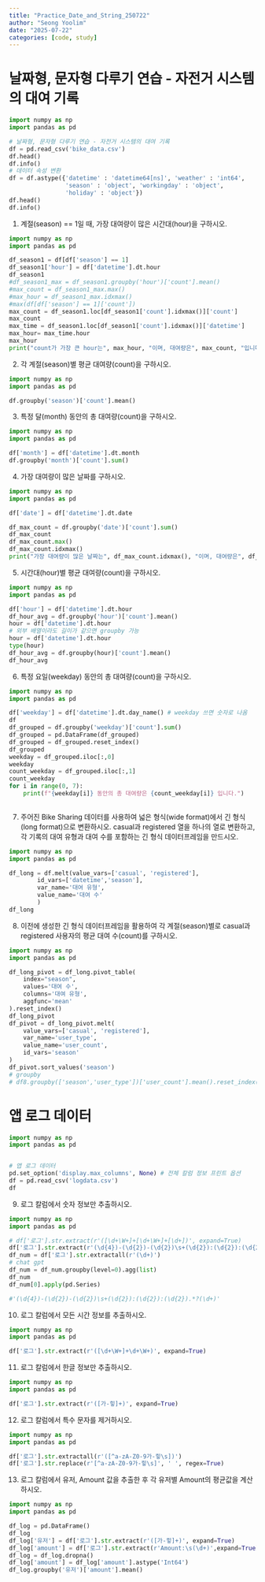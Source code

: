```yaml
---
title: "Practice_Date_and_String_250722"
author: "Seong Yoolim"
date: "2025-07-22"
categories: [code, study]
---
```


# 날짜형, 문자형 다루기 연습 - 자전거 시스템의 대여 기록

```python
import numpy as np
import pandas as pd

# 날짜형, 문자형 다루기 연습 - 자전거 시스템의 대여 기록
df = pd.read_csv('bike_data.csv')
df.head()
df.info()
# 데이터 속성 변환
df = df.astype({'datetime' : 'datetime64[ns]', 'weather' : 'int64', 
                'season' : 'object', 'workingday' : 'object', 
                'holiday' : 'object'})
df.head()
df.info()

```

1.  계절(season) == 1일 때, 가장 대여량이 많은 시간대(hour)을 구하시오.

```python
import numpy as np
import pandas as pd

df_season1 = df[df['season'] == 1]
df_season1['hour'] = df['datetime'].dt.hour
df_season1
#df_season1_max = df_season1.groupby('hour')['count'].mean()
#max_count = df_season1_max.max()
#max_hour = df_season1_max.idxmax()
#max(df[df['season'] == 1]['count'])
max_count = df_season1.loc[df_season1['count'].idxmax()]['count']
max_count
max_time = df_season1.loc[df_season1['count'].idxmax()]['datetime']
max_hour= max_time.hour
max_hour
print("count가 가장 큰 hour는", max_hour, "이며, 대여량은", max_count, "입니다.")

```

2.  각 계절(season)별 평균 대여량(count)을 구하시오.

```python
import numpy as np
import pandas as pd

df.groupby('season')['count'].mean()

```

3.  특정 달(month) 동안의 총 대여량(count)을 구하시오.

```python
import numpy as np
import pandas as pd

df['month'] = df['datetime'].dt.month
df.groupby('month')['count'].sum()

```

4.  가장 대여량이 많은 날짜를 구하시오.

```python
import numpy as np
import pandas as pd

df['date'] = df['datetime'].dt.date

df_max_count = df.groupby('date')['count'].sum()
df_max_count
df_max_count.max()
df_max_count.idxmax()
print("가장 대여량이 많은 날짜는", df_max_count.idxmax(), "이며, 대여량은", df_max_count.max(), "입니다.")

```

5.  시간대(hour)별 평균 대여량(count)을 구하시오.

```python
import numpy as np
import pandas as pd

df['hour'] = df['datetime'].dt.hour
df_hour_avg = df.groupby('hour')['count'].mean()
hour = df['datetime'].dt.hour
# 외부 배열이라도 길이가 같으면 groupby 가능
hour = df['datetime'].dt.hour
type(hour)
df_hour_avg = df.groupby(hour)['count'].mean()
df_hour_avg

```

6.  특정 요일(weekday) 동안의 총 대여량(count)을 구하시오.

```python
import numpy as np
import pandas as pd

df['weekday'] = df['datetime'].dt.day_name() # weekday 쓰면 숫자로 나옴
df
df_grouped = df.groupby('weekday')['count'].sum()
df_grouped = pd.DataFrame(df_grouped)
df_grouped = df_grouped.reset_index()
df_grouped
weekday = df_grouped.iloc[:,0]
weekday
count_weekday = df_grouped.iloc[:,1]
count_weekday
for i in range(0, 7):
    print(f"{weekday[i]} 동안의 총 대여량은 {count_weekday[i]} 입니다.")
    
```

7.   주어진 Bike Sharing 데이터를 사용하여 넓은 형식(wide format)에서 긴 형식(long format)으로 변환하시오. casual과 registered 열을 하나의 열로 변환하고, 각 기록의 대여 유형과 대여 수를 포함하는 긴 형식 데이터프레임을 만드시오.

```python
import numpy as np
import pandas as pd

df_long = df.melt(value_vars=['casual', 'registered'],
        id_vars=['datetime','season'],
        var_name='대여 유형',
        value_name='대여 수'
        )
df_long

```

8.  이전에 생성한 긴 형식 데이터프레임을 활용하여 각 계절(season)별로 casual과 registered 사용자의 평균 대여 수(count)를 구하시오.

```python
import numpy as np
import pandas as pd

df_long_pivot = df_long.pivot_table(
    index="season",
    values='대여 수',
    columns='대여 유형',
    aggfunc='mean'
).reset_index()
df_long_pivot
df_pivot = df_long_pivot.melt(
    value_vars=['casual', 'registered'],
    var_name='user_type',
    value_name='user_count',
    id_vars='season'
)
df_pivot.sort_values('season')
# groupby
# df8.groupby(['season','user_type'])['user_count'].mean().reset_index()

```

# 앱 로그 데이터

```python
import numpy as np
import pandas as pd


# 앱 로그 데이터
pd.set_option('display.max_columns', None) # 전체 칼럼 정보 프린트 옵션
df = pd.read_csv('logdata.csv')
df

```

9.  로그 칼럼에서 숫자 정보만 추출하시오.

```python
import numpy as np
import pandas as pd

# df['로그'].str.extract(r'([\d+\W+]+[\d+\W+]+[\d+])', expand=True)
df['로그'].str.extract(r'(\d{4})-(\d{2})-(\d{2})\s+(\d{2}):(\d{2}):(\d{2}).*?(\d+)', expand=True)
df_num = df['로그'].str.extractall(r'(\d+)')
# chat gpt
df_num = df_num.groupby(level=0).agg(list)
df_num
df_num[0].apply(pd.Series)

#'(\d{4})-(\d{2})-(\d{2})\s+(\d{2}):(\d{2}):(\d{2}).*?(\d+)'

```

10. 로그 칼럼에서 모든 시간 정보를 추출하시오.

```python
import numpy as np
import pandas as pd

df['로그'].str.extract(r'([\d+\W+]+\d+\W+)', expand=True)

```

11. 로그 칼럼에서 한글 정보만 추출하시오.

```python
import numpy as np
import pandas as pd

df['로그'].str.extract(r'([가-힣]+)', expand=True)

```

12. 로그 칼럼에서 특수 문자를 제거하시오.

```python
import numpy as np
import pandas as pd

df['로그'].str.extractall(r'([^a-zA-Z0-9가-힣\s])')
df['로그'].str.replace(r'[^a-zA-Z0-9가-힣\s]', ' ', regex=True)

```

13. 로그 칼럼에서 유저, Amount 값을 추출한 후 각 유저별 Amount의 평균값을 계산하시오.

```python
import numpy as np
import pandas as pd

df_log = pd.DataFrame()
df_log
df_log['유저'] = df['로그'].str.extract(r'([가-힣]+)', expand=True)
df_log['amount'] = df['로그'].str.extract(r'Amount:\s(\d+)',expand=True)
df_log = df_log.dropna()
df_log['amount'] = df_log['amount'].astype('Int64')
df_log.groupby('유저')['amount'].mean()

```